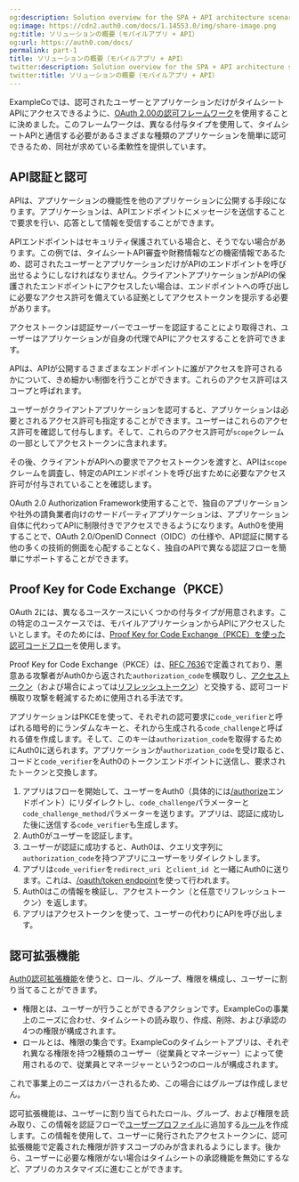 ```yaml
---
og:description: Solution overview for the SPA + API architecture scenario
og:image: https://cdn2.auth0.com/docs/1.14553.0/img/share-image.png
og:title: ソリューションの概要（モバイルアプリ + API）
og:url: https://auth0.com/docs/
permalink: part-1
title: ソリューションの概要（モバイルアプリ + API）
twitter:description: Solution overview for the SPA + API architecture scenario
twitter:title: ソリューションの概要（モバイルアプリ + API）
---
```


ExampleCoでは、認可されたユーザーとアプリケーションだけがタイムシートAPIにアクセスできるように、[OAuth 2.00の認可フレームワーク](https://tools.ietf.org/html/rfc6749)を使用することに決めました。このフレームワークは、異なる付与タイプを使用して、タイムシートAPIと通信する必要があるさまざまな種類のアプリケーションを簡単に認可できるため、同社が求めている柔軟性を提供しています。

## API認証と認可

APIは、アプリケーションの機能性を他のアプリケーションに公開する手段になります。アプリケーションは、APIエンドポイントにメッセージを送信することで要求を行い、応答として情報を受信することができます。

APIエンドポイントはセキュリティ保護されている場合と、そうでない場合があります。この例では、タイムシートAPI審査や財務情報などの機密情報であるため、認可されたユーザーとアプリケーションだけがAPIのエンドポイントを呼び出せるようにしなければなりません。クライアントアプリケーションがAPIの保護されたエンドポイントにアクセスしたい場合は、エンドポイントへの呼び出しに必要なアクセス許可を備えている証拠としてアクセストークンを提示する必要があります。

アクセストークンは認証サーバーでユーザーを認証することにより取得され、ユーザーはアプリケーションが自身の代理でAPIにアクセスすることを許可できます。



APIは、APIが公開するさまざまなエンドポイントに誰がアクセスを許可されるかについて、きめ細かい制御を行うことができます。これらのアクセス許可はスコープと呼ばれます。

ユーザーがクライアントアプリケーションを認可すると、アプリケーションは必要とされるアクセス許可も指定することができます。ユーザーはこれらのアクセス許可を確認して付与します。そして、これらのアクセス許可が`scope`クレームの一部としてアクセストークンに含まれます。

その後、クライアントがAPIへの要求でアクセストークンを渡すと、APIは`scope`クレームを調査し、特定のAPIエンドポイントを呼び出すために必要なアクセス許可が付与されていることを確認します。



OAuth 2.0 Authorization Framework使用することで、独自のアプリケーションや社外の請負業者向けのサードパーティアプリケーションは、アプリケーション自体に代わってAPIに制限付きでアクセスできるようになります。Auth0を使用することで、OAuth 2.0/OpenID Connect（OIDC）の仕様や、API認証に関する他の多くの技術的側面を心配することなく、独自のAPIで異なる認証フローを簡単にサポートすることができます。



## Proof Key for Code Exchange（PKCE）

OAuth 2には、異なるユースケースにいくつかの付与タイプが用意されます。この特定のユースケースでは、モバイルアプリケーションからAPIにアクセスしたいとします。そのためには、[Proof Key for Code Exchange（PKCE）を使った認可コードフロー](/login/flows/authorization-code-flow-with-proof-key-for-code-exchange-pkce)を使用します。

Proof Key for Code Exchange（PKCE）は、[RFC 7636](https://tools.ietf.org/html/rfc7636)で定義されており、悪意ある攻撃者がAuth0から返された`authorization_code`を横取りし、[アクセストークン](/security/tokens/access-tokens)（および場合によっては[リフレッシュトークン](/security/tokens/refresh-tokens)）と交換する、認可コード横取り攻撃を軽減するために使用される手法です。

アプリケーションはPKCEを使って、それぞれの認可要求に`code_verifier`と呼ばれる暗号的にランダムなキーと、それから生成される`code_challenge`と呼ばれる値を作成します。そして、このキーは`authorization_code`を取得するためにAuth0に送られます。アプリケーションが`authorization_code`を受け取ると、コードと`code_verifier`をAuth0のトークンエンドポイントに送信し、要求されたトークンと交換します。

1. アプリはフローを開始して、ユーザーをAuth0（具体的には[/authorize](/api/authentication#authorization-code-grant-pkce-)エンドポイント）にリダイレクトし、`code_challenge`パラメーターと`code_challenge_method`パラメーターを送ります。アプリは、認証に成功した後に送信する`code_verifier`も生成します。
2. Auth0がユーザーを認証します。
3. ユーザーが認証に成功すると、Auth0は、クエリ文字列に`authorization_code`を持つアプリにユーザーをリダイレクトします。
4. アプリは`code_verifier`を`redirect_uri `と`client_id `と一緒にAuth0に送ります。これは、[/oauth/token endpoint](/api/authentication?http#authorization-code-pkce-)を使って行われます。
5. Auth0はこの情報を検証し、アクセストークン（と任意でリフレッシュトークン）を返します。
6. アプリはアクセストークンを使って、ユーザーの代わりにAPIを呼び出します。



## 認可拡張機能

[Auth0認可拡張機能](https://auth0.com/docs/extensions/authorization-extension)を使うと、ロール、グループ、権限を構成し、ユーザーに割り当てることができます。

* 権限とは、ユーザーが行うことができるアクションです。ExampleCoの事業上のニーズに合わせ、タイムシートの読み取り、作成、削除、および承認の4つの権限が構成されます。
* ロールとは、権限の集合です。ExampleCoのタイムシートアプリは、それぞれ異なる権限を持つ2種類のユーザー（従業員とマネージャー）によって使用されるので、従業員とマネージャーという2つのロールが構成されます。

これで事業上のニーズはカバーされるため、この場合にはグループは作成しません。

認可拡張機能は、ユーザーに割り当てられたロール、グループ、および権限を読み取り、この情報を認証フローで[ユーザープロファイル](https://auth0.com/docs/rules/current#rule-syntax)に追加する[ルール](https://auth0.com/docs/rules)を作成します。この情報を使用して、ユーザーに発行されたアクセストークンに、認可拡張機能で定義された権限が許すスコープのみが含まれるようにします。後から、ユーザーに必要な権限がない場合はタイムシートの承認機能を無効にするなど、アプリのカスタマイズに進むことができます。